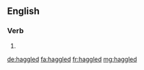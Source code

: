 ==English==

===Verb===
{{head|en|verb form}}

# {{en-past of|haggle}}

[[de:haggled]]
[[fa:haggled]]
[[fr:haggled]]
[[mg:haggled]]